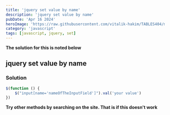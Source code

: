 ```yaml
---
title: 'jquery set value by name'
description: 'jquery set value by name'
pubDate: 'Apr 16 2024'
heroImage: 'https://raw.githubusercontent.com/vitalik-hakim/TABLES404/main/error_b/JavaScript.png'
category: 'javascript'
tags: [javascript, jquery, set]
---
```


**The solution for this is noted below**

## jquery set value by name

### Solution

```javascript
$(function () {
	$("input[name='nameOfTheInputField']").val('your value')
})
```

**Try other methods by searching on the site. That is if this doesn't work**

